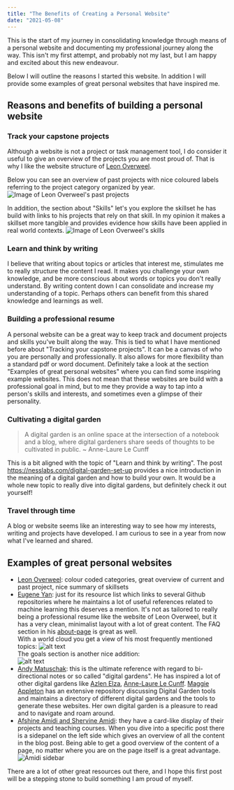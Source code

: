 ```yaml
---
title: "The Benefits of Creating a Personal Website"
date: "2021-05-08"
---
```


This is the start of my journey in consolidating knowledge through means of a personal website and documenting my professional journey along the way. This isn't my first attempt, and probably not my last, but I am happy and excited about this new endeavour.

Below I will outline the reasons I started this website. In addition I will provide some examples of great personal websites that have inspired me.

## Reasons and benefits of building a personal website

### Track your capstone projects
Although a website is not a project or task management tool, I do consider it useful to give an overview of the projects you are most proud of. That is why I like the website structure of <a href="https://leonoverweel.com/" target="_blank">Leon Overweel</a>.

Below you can see an overview of past projects with nice coloured labels referring to the project category organized by year.
![Image of Leon Overweel's past projects](./leon-overweel-past-projects.png "Leon Overweel - Past projects")

In addition, the section about "Skills" let's you explore the skillset he has build with links to his projects that rely on that skill. In my opinion it makes a skillset more tangible and provides evidence how skills have been applied in real world contexts.
![Image of Leon Overweel's skills](./leon-overweel-skills.png "Leon Overweel - Skills")

### Learn and think by writing
I believe that writing about topics or articles that interest me, stimulates me to really structure the content I read. It makes you challenge your own knowledge, and be more conscious about words or topics you don't really understand. By writing content down I can consolidate and increase my understanding of a topic. Perhaps others can benefit from this shared knowledge and learnings as well.

### Building a professional resume
A personal website can be a great way to keep track and document projects and skills you've built along the way. This is tied to what I have mentioned before about "Tracking your capstone projects". It can be a canvas of who you are personally and professionally. It also allows for more flexibility than a standard pdf or word document. Definitely take a look at the section "Examples of great personal websites" where you can find some inspiring example websites. This does not mean that these websites are build with a professional goal in mind, but to me they provide a way to tap into a person's skills and interests, and sometimes even a glimpse of their personality.  

### Cultivating a digital garden

> A digital garden is an online space at the intersection of a notebook and a blog, where digital gardeners share seeds of thoughts to be cultivated in public. ~ Anne-Laure Le Cunff

This is a bit aligned with the topic of "Learn and think by writing". The post https://nesslabs.com/digital-garden-set-up provides a nice introduction in the meaning of a digital garden and how to build your own. It would be a whole new topic to really dive into digital gardens, but definitely check it out yourself!

### Travel through time

A blog or website seems like an interesting way to see how my interests, writing and projects have developed. I am curious to see in a year from now what I've learned and shared.

## Examples of great personal websites

* [Leon Overweel](https://leonoverweel.com/): colour coded categories, great overview of current and past project, nice summary of skillsets
* [Eugene Yan](https://eugeneyan.com/): just for its resource list which links to several Github repositories where he maintains a lot of useful references related to machine learning this deserves a mention. It's not as tailored to really being a professional resume like the website of Leon Overweel, but it has a very clean, minimalist layout with a lot of great content. The FAQ section in his [about-page](https://eugeneyan.com/about/) is great as well.<br/> With a world cloud you get a view of his most frequently mentioned topics: ![alt text](./eugene-yan-word-cloud.png "Eugene Yan - Word cloud") <br/> The goals section is another nice addition: <br/>![alt text](./eugene-yan-goals.png "Eugene Yan - Goals")
* [Andy Matuschak](https://notes.andymatuschak.org/About_these_notes): this is the ultimate reference with regard to bi-directional notes or so called "digital gardens". He has inspired a lot of other digital gardens like [Azlen Elza](https://notes.azlen.me/g3tibyfv/), [Anne-Laure Le Cunff](https://www.mentalnodes.com/a-gardening-guide-for-your-mind). [Maggie Appleton](https://github.com/MaggieAppleton/digital-gardeners) has an extensive repository discussing Digital Garden tools and maintains a directory of different digital gardens and the tools to generate these websites. Her own digital garden is a pleasure to read and to navigate and roam around.
* [Afshine Amidi and Shervine Amidi](https://stanford.edu/~shervine/): they have a card-like display of their projects and teaching courses. When you dive into a specific post there is a sidepanel on the left side which gives an overview of all the content in the blog post. Being able to get a good overview of the content of a page, no matter where you are on the page itself is a great advantage. ![Amidi sidebar](./amidi-sidepanel.png "Amidi - Sidebar") 

There are a lot of other great resources out there, and I hope this first post will be a stepping stone to build something I am proud of myself.